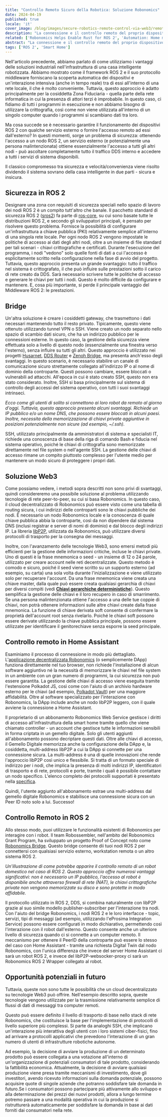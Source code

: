 ```yaml
---
title: "Controllo Remoto Sicuro della Robotica: Soluzione Robonomics"
date: 2024-04-19
published: true
locale: 'it'
cover_image: /blog/images/secure-robotics-remote-control-via-web3/remote_control_cover.png
description: "La connessione e il controllo remoto del proprio dispositivo intelligente è una funzionalità molto popolare tra gli utenti. Tuttavia, un compito così banale causa ancora molte difficoltà agli utenti inesperti - dal superamento del NAT a problemi di sicurezza. In un nuovo articolo, mostreremo come queste difficoltà possano essere superate con l'aiuto di Robonomics."
related: ['Robonomics Helps Enable Rust for ROS 2', 'Automation: Home meets Industrial']
abstract: "La connessione e il controllo remoto del proprio dispositivo intelligente è una funzionalità molto popolare tra gli utenti. Tuttavia, un compito così banale causa ancora molte difficoltà agli utenti inesperti - dal superamento del NAT a problemi di sicurezza. In un nuovo articolo, mostreremo come queste difficoltà possano essere superate con l'aiuto di Robonomics."
tags: ['ROS 2', 'Smart Home']
---
```


Nell'articolo precedente, abbiamo parlato di come utilizziamo i vantaggi delle soluzioni industriali nell'infrastruttura di una casa intelligente robotizzata. Abbiamo mostrato come il framework ROS 2 e il suo protocollo middleware forniscano la scoperta automatica dei dispositivi e un'interazione intensiva (anche in tempo reale) tra di essi all'interno di una rete locale, il che è molto conveniente. Tuttavia, questo approccio è adatto principalmente per la cosiddetta Zona Fiduciaria - quella parte della rete informatica in cui la presenza di attori terzi è improbabile. In questo caso, ci fidiamo di tutti i programmi in esecuzione e non abbiamo bisogno di utilizzare la crittografia, così come non viene utilizzata all'interno di un singolo computer quando i programmi si scambiano dati tra loro.

Ma cosa succede se è necessario garantire il funzionamento dei dispositivi ROS 2 con qualche servizio esterno o fornire l'accesso remoto ad essi dall'esterno? In questi momenti, sorge un problema di sicurezza: ottenendo l'accesso a un nodo ROS 2, un servizio esterno (e potenzialmente una persona malintenzionata) ottiene essenzialmente l'accesso a tutti gli altri nodi - può ascoltare completamente tutto il traffico DDS interno e accedere a tutti i servizi di sistema disponibili.

Il classico compromesso tra sicurezza e velocità/convenienza viene risolto dividendo il sistema sovrano della casa intelligente in due parti - sicura e insicura.

## Sicurezza in ROS 2

Designare una zona con requisiti di sicurezza speciali nello spazio di lavoro dei nodi ROS 2 è un compito tutt'altro che banale. Il pacchetto standard di sicurezza ROS 2 ([sros2](https://docs.ros.org/it/rolling/Concepts/Intermediate/About-Security.html)) fa parte di [ros-core](https://ros.org/reps/rep-2001.html#id32), su cui sono basate tutte le distribuzioni ROS 2, e secondo gli sviluppatori principali, è pensato per risolvere questo problema. Fornisce la possibilità di configurare un'infrastruttura a chiave pubblica (PKI) relativamente semplice all'interno di una singola rete locale. Per ogni nodo ROS 2 vengono impostate le politiche di accesso ai dati degli altri nodi, oltre a un insieme di file standard per tali scenari - chiavi crittografiche e certificati. Durante l'esecuzione del programma, i nodi "vedono" solo quelle fonti di dati a cui l'accesso è esplicitamente scritto nella configurazione nella fase di avvio del progetto. Tuttavia, questo approccio presenta un grande svantaggio: tutto il traffico nel sistema è crittografato, il che può influire sulle prestazioni sotto il carico di rete creato da DDS. Sarà necessario scrivere tutte le politiche di accesso e generare le chiavi per tutti i nodi. Questo è molto difficile da configurare e mantenere. E, cosa più importante, si perde il principale vantaggio del Middleware ROS 2: le prestazioni.

## Bridge

Un'altra soluzione è creare i cosiddetti gateway, che trasmettono i dati necessari mantenendo tutto il resto privato. Tipicamente, questo viene ottenuto utilizzando tunnel VPN o SSH. Viene creato un nodo separato nello spazio di scambio dati sicuro, che ha un indirizzo pubblico per le connessioni esterne. In questo caso, la gestione della sicurezza viene effettuata solo a livello di questo nodo (essenzialmente una finestra verso l'esterno), senza influire su tutti gli altri. Questo approccio è utilizzato nei progetti [Husarnet](https://github.com/husarnet/husarnet), [DDS Router](https://github.com/eProsima/DDS-Router) e [Zenoh Bridge](https://github.com/eclipse-zenoh/zenoh-plugin-ros2dds), ma presenta anch'esso degli svantaggi. In questo scenario, è necessario stabilire un canale di comunicazione sicuro strettamente collegato all'indirizzo IP o al nome di dominio della controparte. Questi possono cambiare, essere bloccati o vulnerabili ad attacchi. All'epoca in cui è stato creato SSH, questo non era stato considerato. Inoltre, SSH si basa principalmente sul sistema di controllo degli accessi del sistema operativo, con tutti i suoi svantaggi intrinseci.

<RbImage zoom src="/blog/images/secure-robotics-remote-control-via-web3/remote_control_legacy_approach.png" alt="Classic Remote Control via public IP and SSH/VPN" />

*Ecco come gli utenti di solito si connettono ai loro robot da remoto al giorno d'oggi. Tuttavia, questo approccio presenta alcuni svantaggi. Richiede un IP pubblico e/o un nome DNS, che possono essere bloccati in alcuni paesi. Inoltre, necessita della memorizzazione di chiavi private aggiuntive in posizioni potenzialmente non sicure (ad esempio, ~/.ssh).*

SSH, utilizzato principalmente da amministratori di sistema e specialisti IT, richiede una conoscenza di base della riga di comando Bash e fiducia nel sistema operativo, poiché le chiavi di crittografia sono memorizzate direttamente nel file system o nell'agente SSH. La gestione delle chiavi di accesso rimane un compito piuttosto complesso per l'utente medio per mantenere un modo sicuro di proteggere i propri dati.

## Soluzione Web3

Come possiamo vedere, i metodi sopra descritti non sono privi di svantaggi, quindi considereremo una possibile soluzione al problema utilizzando tecnologie di rete peer-to-peer, su cui si basa Robonomics. In questo caso, il cloud decentralizzato di Robonomics può essere visto come una tabella di routing sicura, i cui indirizzi delle controparti sono le chiavi pubbliche dei nodi. È necessario un nodo Robonomics locale e la conoscenza di quale chiave pubblica abbia la controparte, così da non dipendere dal sistema DNS (inclusi registrar e server di nomi di dominio) e dal blocco degli indirizzi IP. La libreria [libP2P](https://libp2p.io/), utilizzata da Robonomics, può utilizzare diversi protocolli di trasporto per la consegna dei messaggi.

Inoltre, con l'avanzamento delle tecnologie Web3, sono emersi metodi più efficienti per la gestione delle informazioni critiche, incluse le chiavi private. Uno di questi è la frase mnemonica o seed - un insieme di 12 o 24 parole, utilizzato per creare account nelle reti decentralizzate. Questo metodo è comodo e sicuro, poiché il seed viene scritto su un supporto esterno (ad esempio, su carta) una sola volta durante l'inizializzazione e viene utilizzato solo per recuperare l'account. Da una frase mnemonica viene creata una chiave master, dalla quale può essere creata qualsiasi gerarchia di chiavi per diversi compiti (vedi **[Chiavi gerarchiche deterministiche](https://docs.substrate.io/reference/command-line-tools/subkey/#hierarchical-deterministic-keys)**). Questo semplifica la gestione delle chiavi e il loro recupero in caso di smarrimento. Se una persona malintenzionata ottiene l'accesso a una delle tue coppie di chiavi, non potrà ottenere informazioni sulle altre chiavi create dalla frase mnemonica. La funzione di chiave derivata soft consente di confermare la proprietà dell'account root senza rivelarlo. Poiché le chiavi soft possono essere derivate utilizzando la chiave pubblica principale, possono essere utilizzate per identificare il genitorechiave senza esporre la seed principale.

## Controllo remoto in Home Assistant

Esaminiamo il processo di connessione in modo più dettagliato. L'[applicazione decentralizzata Robonomics](https://robonomics.app/) (o semplicemente DApp) funziona direttamente nel tuo browser, non richiede l'installazione di alcun software aggiuntivo né la necessità di memorizzare le chiavi nel file system in un ambiente con un gran numero di programmi, la cui sicurezza non può essere garantita. La gestione delle chiavi di accesso viene eseguita tramite l'estensione Polkadot JS, così come con l'aiuto di un archivio hardware esterno per le chiavi (ad esempio, [Polkadot Vault](https://wiki.polkadot.network/docs/polkadot-vault)) per una maggiore affidabilità. Oltre al software specializzato per l'interazione con Robonomics, la DApp include anche un nodo libP2P leggero, con il quale avviene la connessione a Home Assistant.

<RbImage zoom src="/blog/images/secure-robotics-remote-control-via-web3/robonomics_home_assistant_usecase.png" alt="Controllo Remoto Home Assistant" />

Il proprietario di un abbonamento Robonomics Web Service gestisce i diritti di accesso all'infrastruttura della smart home tramite quello che viene chiamato controller - un account che gestisce tutte le informazioni sensibili in forma criptata in un gemello digitale. Solo gli utenti aggiunti all'abbonamento possono decriptare questi dati. Oltre alle chiavi di accesso, il Gemello Digitale memorizza anche la configurazione della DApp e, la cosiddetta, multi-address libP2P a cui la DApp si connette per una connessione sicura. La multi-address è una di quelle innovazioni che rende l'approccio libP2P così unico e flessibile. Si tratta di un formato speciale di indirizzo per i nodi, che implica la presenza di molti indirizzi IP, identificatori di trasporto e di rete, protocolli e porte, tramite i quali è possibile contattare un nodo specifico. L'elenco completo dei protocolli supportati è presentato nella [specifica](https://github.com/multiformats/multiaddr/blob/master/protocols.csv).

Quindi, l'utente aggiunto all'abbonamento estrae una multi-address dal gemello digitale Robonomics e stabilisce una connessione sicura con un Peer ID noto solo a lui. Successo!

## Controllo Remoto in ROS 2

Allo stesso modo, puoi utilizzare le funzionalità esistenti di Robonomics per interagire con i robot. Il team Robossembler, nell'ambito del Robonomics Grant Program, ha sviluppato un progetto Proof of Concept noto come [Robonomics Bridge](https://gitlab.com/robossembler/robonomics_bridge). Questo bridge consente dii tuoi nodi ROS 2 per connettersi con qualsiasi servizio esterno, workstation remota o un altro sistema ROS 2.

<RbImage zoom src="/blog/images/secure-robotics-remote-control-via-web3/robonomics_ros2_usecase.png" alt="Controllo remoto ROS 2 con Robonomics" />

*Un'illustrazione di come potrebbe apparire il controllo remoto di un robot domestico nel caso di ROS 2. Questo approccio offre numerosi vantaggi significativi: non è necessario un IP pubblico, l'accesso al robot è disponibile anche attraverso firewall di rete (NAT), le chiavi crittografiche private non vengono memorizzate su disco e sono protette in modo affidabile.*

Il protocollo utilizzato in ROS 2, DDS, si combina naturalmente con libP2P grazie al suo simile modello publisher-subscriber per l'interazione tra nodi. Con l'aiuto del bridge Robonomics, i nodi ROS 2 e le loro interfacce - topic, servizi, tipi di messaggi (ad esempio, utilizzando l'eProsima Integration Service) possono essere configurati in modo dichiarativo, permettendo così l'interazione con il robot dall'esterno. Questo consente anche un ulteriore livello di sicurezza quando ci si connette a un computer remoto. Il meccanismo per ottenere il PeerID della controparte può essere lo stesso del caso con Home Assistant - tramite una richiesta Digital Twin dal nodo Robonomics, con l'unica differenza che invece del server Home Assistant ci sarà un robot ROS 2, e invece del libP2P-websocker-proxy ci sarà un Robonomics ROS 2 Wrapper collegato al robot.

## Opportunità potenziali in futuro

Tuttavia, queste non sono tutte le possibilità che un cloud decentralizzato su tecnologie Web3 può offrire. Nell'esempio descritto sopra, queste tecnologie vengono utilizzate per la trasmissione relativamente semplice di flussi di dati di messaggi tra computer remoti.

Questo può essere definito il livello di trasporto di base nello stack di rete Robonomics, che costituisce la base per l'implementazione di protocolli di livello superiore più complessi. Si parte da analoghi SSH, che implicano un'interazione più interattiva degli utenti con i loro sistemi ciber-fisici, fino ad arrivare a protocolli applicativi che prevedono l'interazione di un gran numero di utenti di infrastrutture robotiche autonome.

Ad esempio, la decisione di avviare la produzione di un determinato prodotto può essere collegata a una votazione all'interno di un'organizzazione di potenziali consumatori di tale prodotto, considerando la fattibilità economica. Attualmente, la decisione di avviare qualsiasi produzione viene presa tramite meccanismi di investimento, dove gli investitori, avendo ricevuto informazioni sulla domanda potenziale, possono acquisire quote di singole aziende che potranno soddisfare tale domanda in futuro.Se i consumatori possono partecipare più attivamente allo sviluppo e alla determinazione dei prezzi dei nuovi prodotti, allora a lungo termine potremo passare a una modalità operativa in cui la produzione si ristrutturerà automaticamente per soddisfare la domanda in base ai dati forniti dai consumatori nella rete.